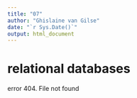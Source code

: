 ```yaml
---
title: "07"
author: "Ghislaine van Gilse"
date: "`r Sys.Date()`"
output: html_document
---
```



# relational databases

error 404. File not found